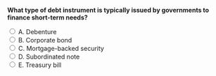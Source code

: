 ::: {.question-block}

<form onsubmit="event.preventDefault(); checkAnswer('module6_mcq_q30')" data-correct-answer="E">
<strong style="display: block;">What type of debt instrument is typically issued by governments to finance short-term needs?</strong>

<label><input type="radio" name="module6_mcq_q30" value="A"> A. Debenture</label><br>
<label><input type="radio" name="module6_mcq_q30" value="B"> B. Corporate bond</label><br>
<label><input type="radio" name="module6_mcq_q30" value="C"> C. Mortgage-backed security</label><br>
<label><input type="radio" name="module6_mcq_q30" value="D"> D. Subordinated note</label><br>
<label><input type="radio" name="module6_mcq_q30" value="E"> E. Treasury bill</label><br>
</form>

<div id="feedback-module6_mcq_q30" class="feedback" data-status="" style="display:none;">
✅ Correct: E. Treasury bills are short-term government instruments used to cover immediate financing needs.
</div>

:::
